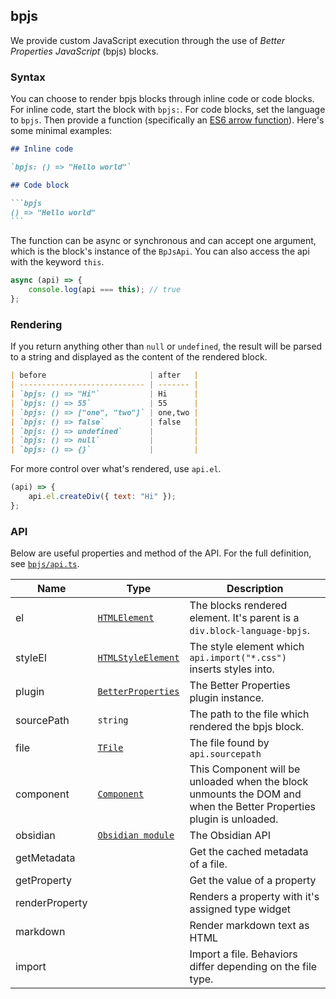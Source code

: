 ## bpjs

We provide custom JavaScript execution through the use of _Better Properties JavaScript_ (bpjs) blocks.

### Syntax

You can choose to render bpjs blocks through inline code or code blocks. For inline code, start the block with `bpjs:`. For code blocks, set the language to `bpjs`. Then provide a function (specifically an [ES6 arrow function](https://developer.mozilla.org/en-US/docs/Web/JavaScript/Reference/Functions/Arrow_functions)). Here's some minimal examples:

````md
## Inline code

`bpjs: () => "Hello world"`

## Code block

```bpjs
() => "Hello world"
```
````

The function can be async or synchronous and can accept one argument, which is the block's instance of the `BpJsApi`. You can also access the api with the keyword `this`.

```js
async (api) => {
	console.log(api === this); // true
};
```

### Rendering

If you return anything other than `null` or `undefined`, the result will be parsed to a string and displayed as the content of the rendered block.

```md
| before                       | after   |
| ---------------------------- | ------- |
| `bpjs: () => "Hi"`           | Hi      |
| `bpjs: () => 55`             | 55      |
| `bpjs: () => ["one", "two"]` | one,two |
| `bpjs: () => false`          | false   |
| `bpjs: () => undefined`      |         |
| `bpjs: () => null`           |         |
| `bpjs: () => {}`             |         |
```

For more control over what's rendered, use `api.el`.

```js
(api) => {
	api.el.createDiv({ text: "Hi" });
};
```

### API

Below are useful properties and method of the API. For the full definition, see [`bpjs/api.ts`](https://github.com/unxok/obsidian-better-properties/blob/main/src/bpjs/api.ts).

| Name           | Type                                                                                                     | Description                                                                                                        |
| -------------- | -------------------------------------------------------------------------------------------------------- | ------------------------------------------------------------------------------------------------------------------ |
| el             | [`HTMLElement`](https://developer.mozilla.org/en-US/docs/Web/API/HTMLElement)                            | The blocks rendered element. It's parent is a `div.block-language-bpjs`.                                           |
| styleEl        | [`HTMLStyleElement`](https://developer.mozilla.org/en-US/docs/Web/API/HTMLStyleElement)                  | The style element which `api.import("*.css")` inserts styles into.                                                 |
| plugin         | [`BetterProperties`](https://github.com/unxok/obsidian-better-properties/blob/main/src/Plugin/plugin.ts) | The Better Properties plugin instance.                                                                             |
| sourcePath     | `string`                                                                                                 | The path to the file which rendered the bpjs block.                                                                |
| file           | [`TFile`](https://docs.obsidian.md/Reference/TypeScript+API/TFile)                                       | The file found by `api.sourcepath`                                                                                 |
| component      | [`Component`](https://docs.obsidian.md/Reference/TypeScript+API/Component)                               | This Component will be unloaded when the block unmounts the DOM and when the Better Properties plugin is unloaded. |
| obsidian       | [`Obsidian module`](https://github.com/obsidianmd/obsidian-api)                                          | The Obsidian API                                                                                                   |
| getMetadata    | <GetMetadataType />                                                                                      | Get the cached metadata of a file.                                                                                 |
| getProperty    | <GetPropertyType />                                                                                      | Get the value of a property                                                                                        |
| renderProperty | <RenderPropertyType />                                                                                   | Renders a property with it's assigned type widget                                                                  |
| markdown       | <MarkdownType />                                                                                         | Render markdown text as HTML                                                                                       |
| import         | <ImportType />                                                                                           | Import a file. Behaviors differ depending on the file type.                                                        |
